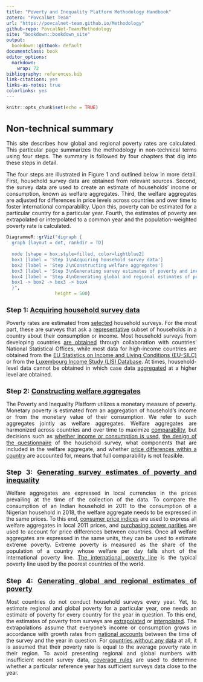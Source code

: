 ---
title: "Poverty and Inequality Platform Methodology Handbook"
zotero: "PovcalNet Team"
url: "https://povcalnet-team.github.io/Methodology"
github-repo: PovcalNet-Team/Methodology
site: "bookdown::bookdown_site"
output:
  bookdown::gitbook: default
documentclass: book 
editor_options: 
  markdown: 
    wrap: 72
bibliography: references.bib
link-citations: yes
links-as-notes: true
colorlinks: yes
---

```{=html}
<style type="text/css">
h1 { /* Header 1 */
  font-size: 24px;
}
h2 { /* Header 2 */
    font-size: 18px;
}
h3 { /* Header 3 */
    font-size: 14px;
}
body {
text-align: justify}

</style>
```
```{r setup, include=FALSE}
knitr::opts_chunk$set(echo = TRUE) 
```

# Non-technical summary {-}

This site describes how global and regional poverty rates are calculated. This particular page summarizes the methodology in non-technical terms using four steps. The summary is followed by four chapters that dig into these steps in detail.

The four steps are illustrated in Figure 1 and outlined below in more detail. First, household survey data are obtained from relevant sources. Second, the survey data are used to create an estimate of households' income or consumption, known as welfare aggregates. Third, the welfare aggregates are adjusted for differences in price levels across countries and over time to foster international comparability. Upon this, poverty can be estimated for a particular country for a particular year. Fourth, the estimates of poverty are extrapolated or interpolated to a common year and the population-weighted poverty rate is calculated.

```{r, echo=FALSE}
DiagrammeR::grViz("digraph {
  graph [layout = dot, rankdir = TD]
  
  node [shape = box,style=filled, color=lightblue2]        
  box1 [label = 'Step 1\nAcquiring household survey data']
  box2 [label = 'Step 2\nConstructing welfare aggregates']
  box3 [label = 'Step 3\nGenerating survey estimates of poverty and inequality']
  box4 [label = 'Step 4\nGenerating global and regional estimates of poverty']
  box1 -> box2 -> box3 -> box4
  }", 
                  height = 500)
```

## Step 1: [Acquiring household survey data](#acquiring) {.unnumbered}

Poverty rates are estimated from [selected](#selection) household surveys. For the most part, these are surveys that ask a [representative](#representativeness) subset of households in a country about their consumption or income. Most household surveys from developing countries [are obtained](#selection) through collaboration with countries' National Statistical Offices, while most data for high-income countries are obtained from the [EU Statistics on Income and Living Conditions (EU-SILC)](%5Bhttps://ec.europa.eu/eurostat/web/microdata/european-union-statistics-on-income-and-living-conditions) or from the [Luxembourg Income Study (LIS) Database](https://www.lisdatacenter.org). At times, household-level data cannot be obtained in which case data [aggregated](#grouped) at a higher level are obtained.

## Step 2: [Constructing welfare aggregates](#welfareaggregate) {.unnumbered}

The Poverty and Inequality Platform utilizes a monetary measure of poverty. Monetary poverty is estimated from an aggregation of household's income or from the monetary value of their consumption. We refer to such aggregates jointly as welfare aggregates. Welfare aggregates are harmonized across countries and over time to maximize [comparability](#comparability), but decisions such as [whether income or consumption is used](#incomeorconsumption), [the design of the questionnaire](#questionnaire) of the household survey, what components that are included in the welfare aggregate, and whether [price differences within a country](#spatialtemporal) are accounted for, means that full comparability is not feasible. 

## Step 3: [Generating survey estimates of poverty and inequality](#surveyestimates) {.unnumbered}

Welfare aggregates are expressed in local currencies in the prices prevailing at the time of the collection of the data. To compare the consumption of an Indian household in 2011 to the consumption of a Nigerian household in 2018, the welfare aggregate needs to be expressed in the same prices. To this end, [consumer price indices](#cpis) are used to express all welfare aggregates in local 2011 prices, and [purchasing power parities](#ppps) are used to account for price differences between countries. Once all welfare aggregates are expressed in the same units, they can be used to estimate extreme poverty. Extreme poverty is measured as the share of the population of a country whose welfare per day falls short of the international poverty line. [The international poverty line](#IPL) is the typical poverty line used by the poorest countries of the world.

## Step 4: [Generating global and regional estimates of poverty](#lineupestimates) {.unnumbered}

Most countries do not conduct household surveys every year. Yet, to estimate regional and global poverty for a particular year, one needs an estimate of poverty for every country for the year in question. To this end, the estimates of poverty from surveys are [extrapolated](#extrapolations) or [interpolated](#interpolations). The extrapolations assume that everyone's income or consumption grows in accordance with growth rates from [national accounts](#nationalaccounts) between the time of the survey and the year in question. For [countries without any data](#nodata) at all, it is assumed that their poverty rate is equal to the average poverty rate in their region. To avoid presenting regional and global numbers with insufficient recent survey data, [coverage rules](#coveragerule) are used to determine whether a particular reference year has sufficient surveys data close to the year.
